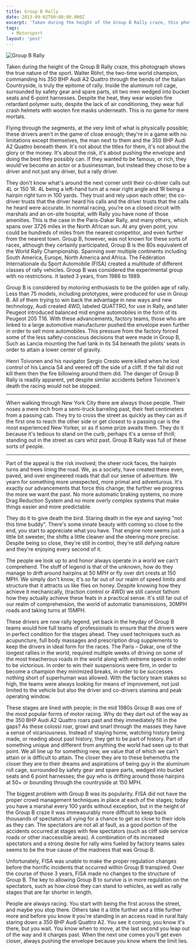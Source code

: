 ```yaml
---
title: Group B Rally
date: 2013-09-02T00:00:00.000Z
excerpt: 'Taken during the height of the Group B Rally craze, this photograph shows the true nature of the sport. Walter Röhrl, the two-time world champion, commanding his 350 BHP Audi A2 Quattro through the bends of the Italian Countryside, is truly the epitome of rally. Inside the aluminum roll cage, surrounded by safety gear and spare parts, sit two men wedged into bucket seats and 6-point harnesses. Despite the heat, they wear woolen fire retardant polymer suits; despite the lack of air conditioning, they wear full crash helmets with woolen fire masks underneath. This is no game for mere mortals.'
tags:
  - Motorsport
layout: 'post'
---
```


![Group B Rally](/assets/images/san-remo.jpg)

Taken during the height of the Group B Rally craze, this photograph shows the true nature of the sport. Walter Röhrl, the two-time world champion, commanding his 350 BHP Audi A2 Quattro through the bends of the Italian Countryside, is truly the epitome of rally. Inside the aluminum roll cage, surrounded by safety gear and spare parts, sit two men wedged into bucket seats and 6-point harnesses. Despite the heat, they wear woolen fire retardant polymer suits; despite the lack of air conditioning, they wear full crash helmets with woolen fire masks underneath. This is no game for mere mortals.

Flying through the segments, at the very limit of what is physically possible; these drivers aren't in the game of close enough; they're in a game with no limitations except themselves, the man next to them and the 350 BHP Audi A2 Quattro beneath them. It's not about the titles for them, it's not about the glory or the money. It's about the risk, it's about pushing the envelope and doing the best they possibly can. If they wanted to be famous, or rich, they would've become an actor or a businessman, but instead they chose to be a driver and not just any driver, but a rally driver.

They don't know what's around the next corner until their co-driver calls out 4L or 150 1R. 4L being a left-hand turn at a near right angle and 1R being a hairpin right turn in 100 yards. They trust and rely upon each other; the co-driver trusts that the driver heard his calls and the driver trusts that the calls he heard were accurate. In normal racing, you're on a closed circuit with marshals and an on-site hospital, with Rally you have none of those amenities. This is the case in the Paris-Dakar Rally, and many others, which spans over 3726 miles in the North African sun. At any given point, you could be hundreds of miles from the nearest competitor, and even further from the nearest town. Group B, however, was not known for these sorts of races, although they certainly participated, Group B is the 80s equivalent of the World Rally Championship. Spanning over multiple continents including South America, Europe, North America and Africa. The Fédération Internationale du Sport Automobile (FISA) created a multitude of different classes of rally vehicles. Group B was considered the experimental group with no restrictions. It lasted 3 years, from 1986 to 1989.

Group B is considered by motoring enthusiasts to be the golden age of rally. Less than 75 models, including prototypes, were produced for use in Group B. All of them trying to win back the advantage in new ways and new technology, Audi created 4WD, labeled QUATTRO, for use in Rally, and later Peugeot introduced balanced mid engine automobiles in the form of its Peugeot 205 T16. With these advancements, factory teams, those who are linked to a large automotive manufacturer pushed the envelope even further in order to sell more automobiles. This pressure from the factory forced some of the less safety-conscious decisions that were made in Group B, Such as Lancia mounting the fuel tank in its S4 beneath the pilots' seats in order to attain a lower center of gravity.

Henri Toivonen and his navigator Sergio Cresto were killed when he lost control of his Lancia S4 and veered off the side of a cliff. If the fall did not kill them then the fire billowing around them did. The danger of Group B Rally is readily apparent, yet despite similar accidents before Toivonen's death the racing would not be stopped.

---

When walking through New York City there are always those people. Their noses a mere inch from a semi-truck barreling past, their feet centimeters from a passing cab. They try to cross the street as quickly as they can as if the first one to reach the other side or get closest to a passing car is the most experienced New Yorker, or as if some prize awaits them. They do it because it's tedious to stand on the curb, perhaps it's a sense of thrill; standing out in the street as cars whiz past. Group B Rally was full of these sorts of people.

---

Part of the appeal is the risk involved; the sheer rock faces, the hairpin turns and trees lining the road. We, as a society, have created these even, paved, and over engineered roads that dull our sense of adventure. We yearn for something more unexpected, more primal and adventurous. It's exactly our advancements that force this change; the further we progress the more we want the past. No more automatic braking systems, no more Drag Reduction System and no more overly complex systems that make things easier and more predictable.

They do it to give death the bird. Staring death in the eye and saying "not this time buddy". There's some innate beauty with coming so close to the end, you start to appreciate what you have. That engine note seems just a little bit sweeter, the shifts a little cleaner and the steering more precise. Despite being so close, they're still in control, they're still defying nature and they're enjoying every second of it.

The people we look up to and honor always operate in a world we can't comprehend. The stuff of legend is that of the unknown, how do they manage to drift around hairpins at 50 MPH or fly over dirt crests at 150 MPH. We simply don't know, it's so far out of our realm of speed limits and structure that it attracts us like flies on honey. Despite knowing how they achieve it mechanically, (traction control or 4WD) we still cannot fathom how they actually achieve these feats in a practical sense. It's still far out of our realm of comprehension, the world of automatic transmissions, 30MPH roads and taking turns at 15MPH.

These drivers are now rally legend, yet back in the heyday of Group B teams would hire full teams of professionals to ensure that the drivers were in perfect condition for the stages ahead. They used techniques such as acupuncture, full body massages and prescription drug supplements to keep the drivers in ideal form for the races. The Paris – Dakar, one of the longest rallies in the world, required multiple weeks of driving on some of the most treacherous roads in the world along with extreme speed in order to be victorious. In order to win their suspensions were firm, in order to become a champion they minimized breaks, in order to be successes nothing short of superhuman was allowed. With the factory team stakes so high, the teams were always looking for means of improvement, not just limited to the vehicle but also the driver and co-drivers stamina and peak operating window.

These stages are lined with people; in the mid 1980s Group B was one of the most popular forms of motor racing. Why do they dart out of the way as the 350 BHP Audi A2 Quattro roars past and they immediately fill in the gaps? As these colossi roar, growl and snarl through the masses they have a sense of vicariousness. Instead of staying home, watching history being made, or reading about past history, they get to be part of history. Part of something unique and different from anything the world had seen up to that point. We all line up for something new, we value that of which we can't attain or is difficult to attain. The closer they are to these behemoths the closer they are to their dreams and aspirations of being guy in the aluminum roll cage, surrounded by safety gear and spare parts, wedged into bucket seats and 6 point harnesses; the guy who is drifting around those hairpins at 50+ or bounding through the countryside at 150 MPH.

The biggest problem with Group B was its popularity. FISA did not have the proper crowd management techniques in place at each of the stages; today you have a marshal every 100 yards without exception, but in the height of the Group B craze it was immeasurably more difficult to keep back thousands of spectators all vying for a chance to get as close to their idols as they can. The spectators are not all at fault, as a good portion of the accidents occurred at stages with few spectators (such as cliff side service roads or other inaccessible areas). A combination of its increased spectators and a strong desire for rally wins fueled by factory teams sales seems to be the true cause of the madness that was Group B.

Unfortunately, FISA was unable to make the proper regulation changes before the horrific incidents that occurred within Group B transpired. Over the course of those 3 years, FISA made no changes to the structure of Group B. The key to allowing Group B to survive is in more regulation on the spectators, such as how close they can stand to vehicles, as well as rally stages that are far shorter in length.

People are always racing. You start with being the first across the street, and maybe you stop there. Others take it a little further and a little further more and before you know it you're standing in an access road in rural Italy staring down a 350 BHP Audi Quattro A2. You see it coming, you know it's there, but you wait. You know when to move, at the last second you leap out of the way and it charges past. When the next one comes you'll get even closer, always pushing the envelope because you know where the limit lies.
